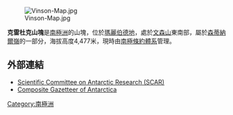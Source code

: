 {{coord|78|36|S|85|18|W|source:GNIS|display=title}}

[[Image:Vinson-Map.jpg|thumb]]

'''克雷杜克山塊'''是[[南極洲|南極洲]]的山塊，位於[[瑪麗伯德地|瑪麗伯德地]]，處於[[文森山|文森山]]東南部，屬於[[森蒂納爾嶺|森蒂納爾嶺]]的一部分，海拔高度4,477米，現時由[[南極條約體系|南極條約體系]]管理。

==外部連結==
* [https://web.archive.org/web/20100818063123/http://www.scar.org/information/ Scientific Committee on Antarctic Research (SCAR)]
* [http://data.aad.gov.au/aadc/gaz/scar/ Composite Gazetteer of Antarctica]{{WebCite|url=https://www.webcitation.org/5ug2CfC7m?url=http://data.aad.gov.au/aadc/gaz/scar/ |date=20101202140255 |dateformat=iso }}

{{Antarctica-geo-stub}}
[[Category:南極洲|Category:南極洲]]